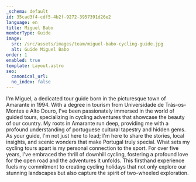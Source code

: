 ```yaml
---
_schema: default
id: 35cad3f4-cdf5-4b2f-9272-3957391d26e2
language: en
title: Miguel Babo
memberType: Guide
image:
  src: /src/assets/images/team/miguel-babo-cycling-guide.jpg
  alt: Guide Miguel Babo
order: 1
enabled: true
template: Layout.astro
seo:
  canonical_url:
  no_index: false
---
```

I'm Miguel, a dedicated tour guide born in the picturesque town of Amarante
in 1994. With a degree in tourism from Universidade de Trás-os-Montes e Alto
Douro, I've been passionately immersed in the world of guided tours,
specializing in cycling adventures that showcase the beauty of our country. My
roots in Amarante run deep, providing me with a profound understanding of
portuguese cultural tapestry and hidden gems. As your guide, I'm not just here
to lead; I'm here to share the stories, local insights, and scenic wonders that
make Portugal truly special. What sets my cycling tours apart is my personal
connection to the sport. For over five years, I've embraced the thrill of
downhill cycling, fostering a profound love for the open road and the adventures
it unfolds. This firsthand experience fuels my commitment to creating cycling
holidays that not only explore our stunning landscapes but also capture the
spirit of two-wheeled exploration.